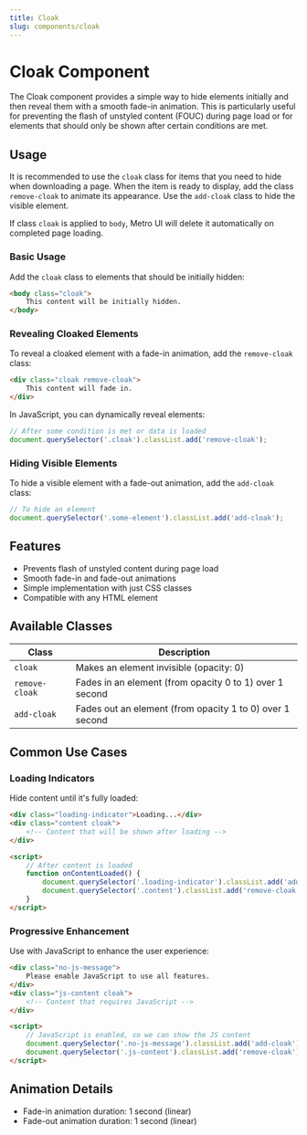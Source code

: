 ```yaml
---
title: Cloak
slug: components/cloak
---
```


# Cloak Component

The Cloak component provides a simple way to hide elements initially and then reveal them with a smooth fade-in animation. This is particularly useful for preventing the flash of unstyled content (FOUC) during page load or for elements that should only be shown after certain conditions are met.

## Usage

It is recommended to use the `cloak` class for items that you need to hide when downloading a page. 
When the item is ready to display, add the class `remove-cloak` to animate its appearance. 
Use the `add-cloak` class to hide the visible element.

If class `cloak` is applied to `body`, Metro UI will delete it automatically on completed page loading.

### Basic Usage

Add the `cloak` class to elements that should be initially hidden:

```html
<body class="cloak">
    This content will be initially hidden.
</body>
```

### Revealing Cloaked Elements

To reveal a cloaked element with a fade-in animation, add the `remove-cloak` class:

```html
<div class="cloak remove-cloak">
    This content will fade in.
</div>
```

In JavaScript, you can dynamically reveal elements:

```javascript
// After some condition is met or data is loaded
document.querySelector('.cloak').classList.add('remove-cloak');
```

### Hiding Visible Elements

To hide a visible element with a fade-out animation, add the `add-cloak` class:

```javascript
// To hide an element
document.querySelector('.some-element').classList.add('add-cloak');
```

## Features

- Prevents flash of unstyled content during page load
- Smooth fade-in and fade-out animations
- Simple implementation with just CSS classes
- Compatible with any HTML element

## Available Classes

| Class | Description |
| ----- | ----------- |
| `cloak` | Makes an element invisible (opacity: 0) |
| `remove-cloak` | Fades in an element (from opacity 0 to 1) over 1 second |
| `add-cloak` | Fades out an element (from opacity 1 to 0) over 1 second |

## Common Use Cases

### Loading Indicators

Hide content until it's fully loaded:

```html
<div class="loading-indicator">Loading...</div>
<div class="content cloak">
    <!-- Content that will be shown after loading -->
</div>

<script>
    // After content is loaded
    function onContentLoaded() {
        document.querySelector('.loading-indicator').classList.add('add-cloak');
        document.querySelector('.content').classList.add('remove-cloak');
    }
</script>
```

### Progressive Enhancement

Use with JavaScript to enhance the user experience:

```html
<div class="no-js-message">
    Please enable JavaScript to use all features.
</div>
<div class="js-content cloak">
    <!-- Content that requires JavaScript -->
</div>

<script>
    // JavaScript is enabled, so we can show the JS content
    document.querySelector('.no-js-message').classList.add('add-cloak');
    document.querySelector('.js-content').classList.add('remove-cloak');
</script>
```

## Animation Details

- Fade-in animation duration: 1 second (linear)
- Fade-out animation duration: 1 second (linear)